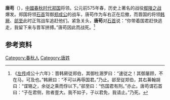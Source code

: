 '''唐苟'''（{{bd||？|前575年|}}），[[中國|中國]][[春秋时代|春秋时代]][[郑国|郑国]]将领。公元前575年春，历史上著名的战役[[鄢陵之战|鄢陵之战]]爆发。郑国将领[[石首|石首]]驾御[[郑成公|郑成公]]的战车，唐苟作为车右正在后撤，而晋国的将领[[韩厥|韩厥]]、[[郤至|郤至]]此时正驾战车追赶他们。紧急关头，'''唐苟'''对[[石首|石首]]说：“你带着国君赶快逃走，我留下来与晋军拼搏。”唐苟因此而战死。<ref>《[[左传|左传]]成公十六年》：晋韩厥従郑伯，其御杜溷罗曰：“速従之！其御屡顾，不在马，可及也。”韩厥曰：“不可以再辱国君。”乃止。郤至従郑伯，其右茀翰胡曰：“谍辂之，余従之乘而俘以下。”郤至曰：“伤国君有刑。”亦止。唐苟谓石首曰：“子在君侧，败者壹大。我不如子，子以君免，我请止。”乃死。</ref>

==参考资料==
{{reflist}}
<references/><references/>

[[Category:春秋人|Category:春秋人]]
[[Category:唐姓|Category:唐姓]]